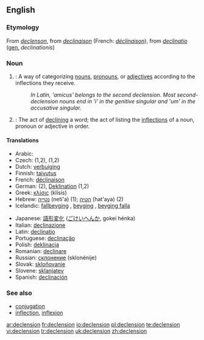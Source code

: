 ==English==

===Etymology===
From {{ME.}} ''[[declenson]]'', from {{MF.}} ''[[declinaison]]'' (French: ''[[déclinaison]]''), from {{L.}} ''[[declinatio]]'' ([[genitive|gen.]] ''declinationis'')

===Noun===
{{wikipedia}}
{{en-noun}}

# {{grammar}}: A way of categorizing [[noun]]s, [[pronoun]]s, or [[adjective]]s according to the inflections they receive.
#: ''In Latin, 'amicus' belongs to the second declension. Most second-declension nouns end in 'i' in the genitive singular and 'um' in the accusative singular.''
# {{grammar}}: The act of [[declining]] a word; the act of listing the [[inflection]]s of a noun, pronoun or adjective in order.

====Translations====
{{top}}
*Arabic: {{ARchar|[[تصريف الاسماء|تَصْرِيفُ الأسْمَاء]]}} {{IPAchar|(taʂríːfu l-’asmáː’)}}
* Czech: {{t+|cs|deklinace|f}} (1,2), {{t-|cs|skloňování|n}} (1,2)
*Dutch: [[verbuiging]] {{f}}
*Finnish: [[taivutus]]
*French: [[déclinaison]] {{f}}
*German: {{t|de|Beugung|f}} (2), [[Deklination]] {{f}} (1,2)
*Greek: [[κλίσις]] (klísis) {{f}}
*Hebrew: [[נטייה]] (neti'a) {{f}} (1); [[הטיה]] (hat'aya) {{f}} (2)
*Icelandic: [[fallbeyging]] {{f}}, [[beyging]] {{f}}, [[beyging falla]] {{f}}
{{mid}}
*Japanese: [[語形変化]] ([[ごけいへんか]], gokei hénka)
*Italian: [[declinazione]] {{f}}
*Latin: [[declinatio]] {{f}}
*Portuguese: [[declinação]] {{f}}
*Polish: [[deklinacja]] {{f}}
*Romanian: [[declinare]] {{f}}
*Russian: [[склонение]] (sklonénije) {{n}}
*Slovak: [[skloňovanie]] {{n}}
*Slovene: [[sklanjatev]] {{f}}
*Spanish: [[declinación]] {{f}}
{{bottom}}

===See also===
*[[conjugation]]
*[[inflection]], [[inflexion]]

[[ar:declension]]
[[fr:declension]]
[[io:declension]]
[[pl:declension]]
[[te:declension]]
[[vi:declension]]
[[tr:declension]]
[[uk:declension]]
[[zh:declension]]